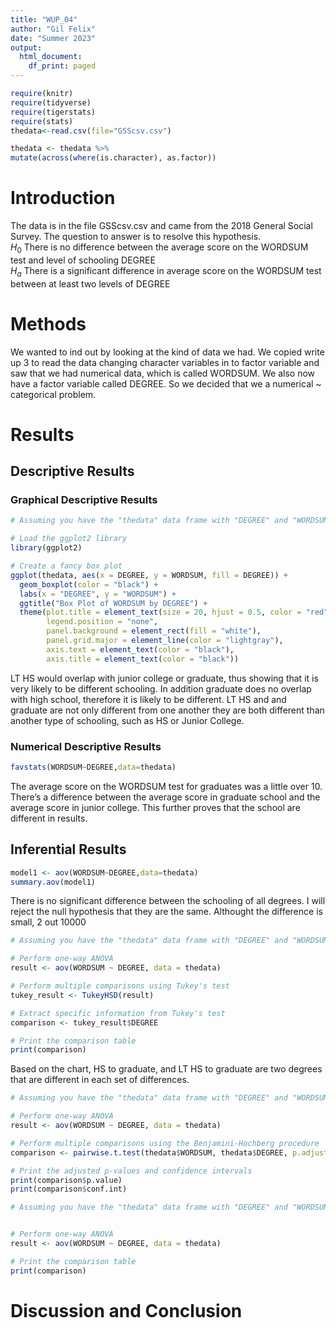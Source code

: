 ```yaml
---
title: "WUP_04"
author: "Gil Felix"
date: "Summer 2023"
output:
  html_document:
    df_print: paged
---
```


```r
require(knitr)
require(tidyverse)
require(tigerstats)
require(stats)
thedata<-read.csv(file="GSScsv.csv")

```

```r
thedata <- thedata %>%
mutate(across(where(is.character), as.factor))
```

# Introduction

<!--In this section you explain what you are trying to show.  Where did the data come from?  What is the research or other question you are trying to answer?!-->

The data is in the file GSScsv.csv and came from the 2018 General Social Survey.  The question to answer is to resolve this hypothesis.  
$H_0$ There is no difference between the average score on the WORDSUM test and level of schooling DEGREE  
$H_a$ There is a significant difference in average score on the WORDSUM test between at least two levels of DEGREE  

# Methods

<!--Mention that you intend to use chatGPT to the greatest extent possible. Give credit to chatGPT when you use it to create code in your report. Decide on your methods:  use "variable analysis" or other appropriate descriptors.  Make sure to choose at least one graphical method and at least one numerical method.!-->

We wanted to ind out by looking at the kind of data we had. We copied write up 3 to read the data changing character variables in to factor variable and saw that we had numerical data, which is called WORDSUM. We also now have a factor variable called DEGREE. So we decided that we a numerical ~ categorical problem.

# Results

<!--Divide this section into two sub-sections:  One for your descriptive  results and one for your inferential results.!-->

## Descriptive Results


### Graphical Descriptive Results

<!--Graphical results here.  Make sure to show your code.  Provide appropriate labels for axes, giving units if possible, and provide a good title for the graph, too.  Use the graphical results to describe the patterns if any that exist in the data as focused toward the research question!-->

```r
# Assuming you have the "thedata" data frame with "DEGREE" and "WORDSUM" columns

# Load the ggplot2 library
library(ggplot2)

# Create a fancy box plot
ggplot(thedata, aes(x = DEGREE, y = WORDSUM, fill = DEGREE)) +
  geom_boxplot(color = "black") +
  labs(x = "DEGREE", y = "WORDSUM") +
  ggtitle("Box Plot of WORDSUM by DEGREE") +
  theme(plot.title = element_text(size = 20, hjust = 0.5, color = "red"),
        legend.position = "none",
        panel.background = element_rect(fill = "white"),
        panel.grid.major = element_line(color = "lightgray"),
        axis.text = element_text(color = "black"),
        axis.title = element_text(color = "black"))

```
LT HS would overlap with junior college or graduate, thus showing that it is very likely to be different schooling. In addition graduate does no overlap with high school, therefore it is likely to be different. LT HS and and graduate are not only different from one another they are both different than another type of schooling, such as HS or Junior College.

### Numerical Descriptive Results

<!--Numerical results go here. Use the numerical results to describe the patterns if any that exist in the data as focused toward the research question!-->

```r
favstats(WORDSUM~DEGREE,data=thedata)
```
The average score on the WORDSUM test for graduates was a little over 10. There's a difference between the average score in graduate school and the average score in junior college. This further proves that the school are different in results. 

## Inferential Results

<!--State hypothesis clearly.  Make sure your discussion of the inferential test covers all the aspects that the test output produces, such as test statistic, p-value etc.  Make a decision about the null hypothesis, explain the assumptions on which the selected test/procedure was based, and why the chosen procedure satisfys the assumptions and is appropriate to answer the research question!-->

```r
model1 <- aov(WORDSUM~DEGREE,data=thedata)
summary.aov(model1)
```

There is no significant difference between the schooling of all degrees. I will reject the null hypothesis that they are the same. Althought the difference is small, 2 out 10000

```r
# Assuming you have the "thedata" data frame with "DEGREE" and "WORDSUM" columns

# Perform one-way ANOVA
result <- aov(WORDSUM ~ DEGREE, data = thedata)

# Perform multiple comparisons using Tukey's test
tukey_result <- TukeyHSD(result)

# Extract specific information from Tukey's test
comparison <- tukey_result$DEGREE

# Print the comparison table
print(comparison)


```
Based on the chart, HS to graduate, and LT HS to graduate are two degrees that are different in each set of differences. 

```r
# Assuming you have the "thedata" data frame with "DEGREE" and "WORDSUM" columns

# Perform one-way ANOVA
result <- aov(WORDSUM ~ DEGREE, data = thedata)

# Perform multiple comparisons using the Benjamini-Hochberg procedure
comparison <- pairwise.t.test(thedata$WORDSUM, thedata$DEGREE, p.adjust.method = "fdr")

# Print the adjusted p-values and confidence intervals
print(comparison$p.value)
print(comparison$conf.int)

```

```r
# Assuming you have the "thedata" data frame with "DEGREE" and "WORDSUM" columns


# Perform one-way ANOVA
result <- aov(WORDSUM ~ DEGREE, data = thedata)

# Print the comparison table
print(comparison)

```



# Discussion and Conclusion

<!--Discussion and conclusion here.  If you found a relationship be sure to consider whether the relationship occurs because one of the variavbles causes the other, or whether they perhasps are related for some other reason.  Watch the chapter 6 videos from the GeorgeTown videos collection.!-->
